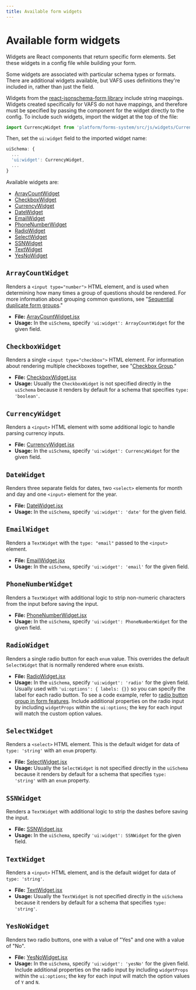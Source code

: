 ```yaml
---
title: Available form widgets
---
```


# Available form widgets

Widgets are React components that return specific form elements. Set these widgets in a config file while building your form.

Some widgets are associated with particular schema types or formats. There are additional widgets available, but VAFS uses definitions they're included in, rather than just the field.

Widgets from the [react-jsonschema-form library](/forms/about-the-schema-and-uischema-objects#understanding-the-uischema-object) include string mappings. Widgets created specifically for VAFS do not have mappings, and therefore must be specified by passing the component for the widget directly to the config. To include such widgets, import the widget at the top of the file:

```js
import CurrencyWidget from 'platform/forms-system/src/js/widgets/CurrencyWidget';
```

Then, set the `ui:widget` field to the imported widget name:

```js
uiSchema: {
  ...
  'ui:widget': CurrencyWidget,
  ...
}
```

Available widgets are:

- [ArrayCountWidget](#arraycountwidget)
- [CheckboxWidget](#checkboxwidget)
- [CurrencyWidget](#currencywidget)
- [DateWidget](#datewidget)
- [EmailWidget](#emailwidget)
- [PhoneNumberWidget](#phonenumberwidget)
- [RadioWidget](#radiowidget)
- [SelectWidget](#selectwidget)
- [SSNWidget](#ssnwidget)
- [TextWidget](#textwidget)
- [YesNoWidget](#yesnowidget)

## `ArrayCountWidget`

Renders a `<input type="number">` HTML element, and is used when determining how many times a group of questions should be rendered. For more information about grouping common questions, see "[Sequential duplicate form groups](/forms/available-features-and-usage-guidelines#sequential-duplicate-form-groups)."

- **File:** [ArrayCountWidget.jsx](https://github.com/department-of-veterans-affairs/vets-website/tree/master/src/platform/forms-system/src/js/widgets/ArrayCountWidget.jsx)
- **Usage:** In the `uiSchema`, specify `'ui:widget': ArrayCountWidget` for the given field.

## `CheckboxWidget`

Renders a single `<input type="checkbox">` HTML element. For information about rendering multiple checkboxes together, see "[Checkbox Group](/forms/available-features-and-usage-guidelines#checkbox-group)."

- **File:** [CheckboxWidget.jsx](https://github.com/department-of-veterans-affairs/vets-website/tree/master/src/platform/forms-system/src/js/widgets/CheckboxWidget.jsx)
- **Usage:** Usually the `CheckboxWidget` is not specified directly in the `uiSchema` because it renders by default for a schema that specifies `type: 'boolean'`.

## `CurrencyWidget`

Renders a `<input>` HTML element with some additional logic to handle parsing currency inputs.

- **File:** [CurrencyWidget.jsx](https://github.com/department-of-veterans-affairs/vets-website/tree/master/src/platform/forms-system/src/js/widgets/CurrencyWidget.jsx)
- **Usage:** In the `uiSchema`, specify `'ui:widget': CurrencyWidget` for the given field.

## `DateWidget`

Renders three separate fields for dates, two `<select>` elements for month and day and one `<input>` element for the year.

- **File:** [DateWidget.jsx](https://github.com/department-of-veterans-affairs/vets-website/tree/master/src/platform/forms-system/src/js/widgets/DateWidget.jsx)
- **Usage:** In the `uiSchema`, specify `'ui:widget': 'date'` for the given field.

## `EmailWidget`

Renders a `TextWidget` with the `type: "email"` passed to the `<input>` element.

- **File:** [EmailWidget.jsx](https://github.com/department-of-veterans-affairs/vets-website/tree/master/src/platform/forms-system/src/js/widgets/EmailWidget.jsx)
- **Usage:** In the `uiSchema`, specify `'ui:widget': 'email'` for the given field.

## `PhoneNumberWidget`

Renders a `TextWidget` with additional logic to strip non-numeric characters from the input before saving the input.

- **File:** [PhoneNumberWidget.jsx](https://github.com/department-of-veterans-affairs/vets-website/tree/master/src/platform/forms-system/src/js/widgets/PhoneNumberWidget.jsx)
- **Usage:** In the `uiSchema`, specify `'ui:widget': PhoneNumberWidget` for the given field.

## `RadioWidget`

Renders a single radio button for each `enum` value. This overrides the default `SelectWidget` that is normally rendered where `enum` exists.

- **File:** [RadioWidget.jsx](https://github.com/department-of-veterans-affairs/vets-website/tree/master/src/platform/forms-system/src/js/widgets/RadioWidget.jsx)
- **Usage:** In the `uiSchema`, specify `'ui:widget': 'radio'` for the given field. Usually used with `'ui:options': { labels: {}}` so you can specify the label for each radio button. To see a code example, refer to [radio button group in form features](/forms/available-features-and-usage-guidelines#radio-button-group). Include additional properties on the radio input by including `widgetProps` within the `ui:options`; the key for each input will match the custom option values.

## `SelectWidget`

Renders a `<select>` HTML element. This is the default widget for data of `type: 'string'` with an `enum` property.

- **File:** [SelectWidget.jsx](https://github.com/department-of-veterans-affairs/vets-website/tree/master/src/platform/forms-system/src/js/widgets/SelectWidget.jsx)
- **Usage:** Usually the `SelectWidget` is not specified directly in the `uiSchema` because it renders by default for a schema that specifies `type: 'string'` with an `enum` property.

## `SSNWidget`

Renders a `TextWidget` with additional logic to strip the dashes before saving the input.

- **File:** [SSNWidget.jsx](https://github.com/department-of-veterans-affairs/vets-website/tree/master/src/platform/forms-system/src/js/widgets/SSNWidget.jsx)
- **Usage:** In the `uiSchema`, specify `'ui:widget': SSNWidget` for the given field.

## `TextWidget`

Renders a `<input>` HTML element, and is the default widget for data of `type: 'string'`.

- **File:** [TextWidget.jsx](https://github.com/department-of-veterans-affairs/vets-website/tree/master/src/platform/forms-system/src/js/widgets/TextWidget.jsx)
- **Usage:** Usually the `TextWidget` is not specified directly in the `uiSchema` because it renders by default for a schema that specifies `type: 'string'`.

## `YesNoWidget`

Renders two radio buttons, one with a value of "Yes" and one with a value of "No".

- **File:** [YesNoWidget.jsx](https://github.com/department-of-veterans-affairs/vets-website/tree/master/src/platform/forms-system/src/js/widgets/YesNoWidget.jsx)
- **Usage:** In the `uiSchema`, specify `'ui:widget': 'yesNo'` for the given field. Include additional properties on the radio input by including `widgetProps` within the `ui:options`; the key for each input will match the option values of `Y` and `N`.

